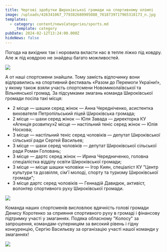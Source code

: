 ```yaml
---
title: Чергові здобутки Широківської громади на спортивному олімпі
image: /uploads/426341067_779382680905088_7818739717965318173_n.jpg
templates:
  - category: content/newsCategories/sports.md
    _template: category
pubDate: 2024-02-12T13:24:00.000Z
hideNews: false
---
```


Погода на вихідних так і норовила вкласти нас в тепле ліжко під ковдру. Але ж під ковдрою не знайдеш багато можливостей. 

![](/uploads/426125776_779382640905092_7865860224981020689_n.jpg)

А от наші спортсмени знайшли. Тому замість відпочинку вони відправились на спортивний фестиваль «Разом до Перемоги України!», у якому також взяли участь спортсмени Новомиколаївської та Вільнянської громад. За підсумками змагань команда Широківської громади посіла такі місця:

* 2 місце — шашки серед жінок — Анна Чередніченко, асистентка вихователя Петропільський ліцей Широківська громада;
* 2 місце — шахи серед жінок — Юля Завада — директорка КУ «Агенція розвитку»2 місце — настільний теніс серед жінок — Юлія Носкова;
* 3 місце — настільний теніс серед чоловіків — депутат Широківської сільської ради Сергей Васильев;
* 3 місце — шахи серед чоловіків — депутат Широківської сільської ради Роман Головань;
* 3 місце — дартс серед жінок — Ирина Чередниченко, головна спеціалістка відділу освіти Широківської громади;
* 3 місце — місце шашки чоловіки — Ігор Киян, спеціаліст КУ "Центр культури та дозвілля, сім'ї молоді, спорту та туризму Широківської громади";
* 3 місце дартс серед чоловіків — Геннадій Давидюк, активіст, волонтер спортивного руху Широківської громади. 

![](/uploads/426226343_779382580905098_25431548447671171_n.jpg)

Команда наших спортсменів висловлює вдячність голові громади Денису Коротенко за сприяння спортивного руху в громаді і фінансову підтримку участі у змаганнях. Подяка обласному "Колосу" за запрошення, командам-суперницям за високий рівень і гідну конкуренцію, Сергію Васильєву за організацію участі нашої команди у змаганнях!

![](/uploads/426226526_779382660905090_7643670890996394391_n.jpg)



